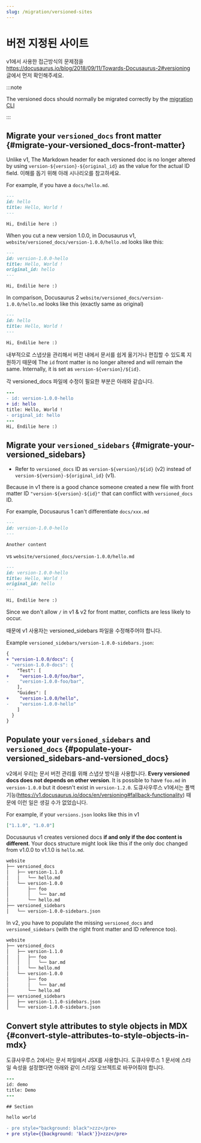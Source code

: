```yaml
---
slug: /migration/versioned-sites
---
```


# 버전 지정된 사이트

v1에서 사용한 접근방식의 문제점을 https://docusaurus.io/blog/2018/09/11/Towards-Docusaurus-2#versioning 글에서 먼저 확인해주세요.

:::note

The versioned docs should normally be migrated correctly by the [migration CLI](./migration-automated.mdx)

:::

## Migrate your `versioned_docs` front matter {#migrate-your-versioned_docs-front-matter}

Unlike v1, The Markdown header for each versioned doc is no longer altered by using `version-${version}-${original_id}` as the value for the actual ID field. 이해를 돕기 위해 아래 시나리오를 참고하세요.

For example, if you have a `docs/hello.md`.

```md
---
id: hello
title: Hello, World !
---

Hi, Endilie here :)
```

When you cut a new version 1.0.0, in Docusaurus v1, `website/versioned_docs/version-1.0.0/hello.md` looks like this:

```md
---
id: version-1.0.0-hello
title: Hello, World !
original_id: hello
---

Hi, Endilie here :)
```

In comparison, Docusaurus 2 `website/versioned_docs/version-1.0.0/hello.md` looks like this (exactly same as original)

```md
---
id: hello
title: Hello, World !
---

Hi, Endilie here :)
```

내부적으로 스냅샷을 관리해서 버전 내에서 문서를 쉽게 옮기거나 편집할 수 있도록 지원하기 때문에 The `id` front matter is no longer altered and will remain the same. Internally, it is set as `version-${version}/${id}`.

각 versioned_docs 파일에 수정이 필요한 부분은 아래와 같습니다.

```diff {2-3,5}
---
- id: version-1.0.0-hello
+ id: hello
title: Hello, World !
- original_id: hello
---
Hi, Endilie here :)
```

## Migrate your `versioned_sidebars` {#migrate-your-versioned_sidebars}

- Refer to `versioned_docs` ID as `version-${version}/${id}` (v2) instead of `version-${version}-${original_id}` (v1).

Because in v1 there is a good chance someone created a new file with front matter ID `"version-${version}-${id}"` that can conflict with `versioned_docs` ID.

For example, Docusaurus 1 can't differentiate `docs/xxx.md`

```md
---
id: version-1.0.0-hello
---

Another content
```

vs `website/versioned_docs/version-1.0.0/hello.md`

```md
---
id: version-1.0.0-hello
title: Hello, World !
original_id: hello
---

Hi, Endilie here :)
```

Since we don't allow `/` in v1 & v2 for front matter, conflicts are less likely to occur.

때문에 v1 사용자는 versioned_sidebars 파일을 수정해주어야 합니다.

Example `versioned_sidebars/version-1.0.0-sidebars.json`:

```diff {2-3,5-6,9-10}  title="versioned_sidebars/version-1.0.0-sidebars.json"
{
+ "version-1.0.0/docs": {
- "version-1.0.0-docs": {
    "Test": [
+    "version-1.0.0/foo/bar",
-    "version-1.0.0-foo/bar",
    ],
    "Guides": [
+    "version-1.0.0/hello",
-    "version-1.0.0-hello"
    ]
  }
}
```

## Populate your `versioned_sidebars` and `versioned_docs` {#populate-your-versioned_sidebars-and-versioned_docs}

v2에서 우리는 문서 버전 관리를 위해 스냅샷 방식을 사용합니다. **Every versioned docs does not depends on other version**. It is possible to have `foo.md` in `version-1.0.0` but it doesn't exist in `version-1.2.0`. 도큐사우루스 v1에서는 폴백 기능(https://v1.docusaurus.io/docs/en/versioning#fallback-functionality) 때문에 이런 일은 생길 수가 없었습니다.

For example, if your `versions.json` looks like this in v1

```json title="versions.json"
["1.1.0", "1.0.0"]
```

Docusaurus v1 creates versioned docs **if and only if the doc content is different**. Your docs structure might look like this if the only doc changed from v1.0.0 to v1.1.0 is `hello.md`.

```bash
website
├── versioned_docs
│   ├── version-1.1.0
│   │   └── hello.md
│   └── version-1.0.0
│       ├── foo
│       │   └── bar.md
│       └── hello.md
├── versioned_sidebars
│   └── version-1.0.0-sidebars.json
```

In v2, you have to populate the missing `versioned_docs` and `versioned_sidebars` (with the right front matter and ID reference too).

```bash {3-5,12}
website
├── versioned_docs
│   ├── version-1.1.0
│   │   ├── foo
│   │   │   └── bar.md
│   │   └── hello.md
│   └── version-1.0.0
│       ├── foo
│       │   └── bar.md
│       └── hello.md
├── versioned_sidebars
│   ├── version-1.1.0-sidebars.json
│   └── version-1.0.0-sidebars.json
```

## Convert style attributes to style objects in MDX {#convert-style-attributes-to-style-objects-in-mdx}

도큐사우루스 2에서는 문서 파일에서 JSX를 사용합니다. 도큐사우루스 1 문서에 스타일 속성을 설정했다면 아래와 같이 스타일 오브젝트로 바꾸어줘야 합니다.

```diff
---
id: demo
title: Demo
---

## Section

hello world

- pre style="background: black">zzz</pre>
+ pre style={{background: 'black'}}>zzz</pre>
```
